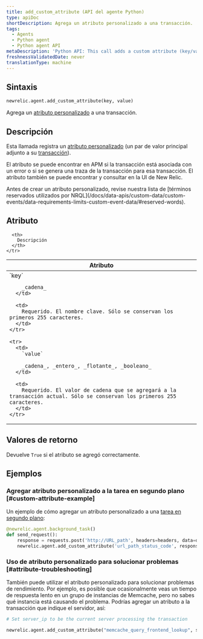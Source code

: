 ```yaml
---
title: add_custom_attribute (API del agente Python)
type: apiDoc
shortDescription: Agrega un atributo personalizado a una transacción.
tags:
  - Agents
  - Python agent
  - Python agent API
metaDescription: 'Python API: This call adds a custom attribute (key/value pair) to a transaction.'
freshnessValidatedDate: never
translationType: machine
---
```


## Sintaxis

```py
newrelic.agent.add_custom_attribute(key, value)
```

Agrega un [atributo personalizado](/docs/data-apis/custom-data/custom-events/collect-custom-attributes/) a una transacción.

## Descripción

Esta llamada registra un [atributo personalizado](/docs/new-relic-solutions/get-started/glossary/#attribute) (un par de valor principal adjunto a su [transacción](/docs/new-relic-solutions/get-started/glossary/#transaction)).

El atributo se puede encontrar en APM si la transacción está asociada con un error o si se genera una traza de la transacción para esa transacción. El atributo también se puede encontrar y consultar en la UI de New Relic.

<Callout variant="important">
  Antes de crear un atributo personalizado, revise nuestra lista de [términos reservados utilizados por NRQL](/docs/data-apis/custom-data/custom-events/data-requirements-limits-custom-event-data/#reserved-words).
</Callout>

## Atributo

<table>
  <thead>
    <tr>
      <th width="25%">
        Atributo
      </th>

      <th>
        Descripción
      </th>
    </tr>
  </thead>

  <tbody>
    <tr>
      <td>
        `key`

        _cadena_
      </td>

      <td>
        Requerido. El nombre clave. Sólo se conservan los primeros 255 caracteres.
      </td>
    </tr>

    <tr>
      <td>
        `value`

        _cadena_, _entero_, _flotante_, _booleano_
      </td>

      <td>
        Requerido. El valor de cadena que se agregará a la transacción actual. Sólo se conservan los primeros 255 caracteres.
      </td>
    </tr>
  </tbody>
</table>

## Valores de retorno

Devuelve `True` si el atributo se agregó correctamente. 

## Ejemplos

### Agregar atributo personalizado a la tarea en segundo plano [#custom-attribute-example]

Un ejemplo de cómo agregar un atributo personalizado a una [tarea en segundo plano](/docs/agents/python-agent/python-agent-api/background_task):

```py
@newrelic.agent.background_task()
def send_request(): 
    response = requests.post('http://URL_path', headers=headers, data=data) 
    newrelic.agent.add_custom_attribute('url_path_status_code', response.status_code)
```

### Uso de atributo personalizado para solucionar problemas [#attribute-troubleshooting]

También puede utilizar el atributo personalizado para solucionar problemas de rendimiento. Por ejemplo, es posible que ocasionalmente veas un tiempo de respuesta lento en un grupo de instancias de Memcache, pero no sabes qué instancia está causando el problema. Podrías agregar un atributo a la transacción que indique el servidor, así:

```py
# Set server_ip to be the current server processing the transaction

newrelic.agent.add_custom_attribute("memcache_query_frontend_lookup", server_ip)
```
